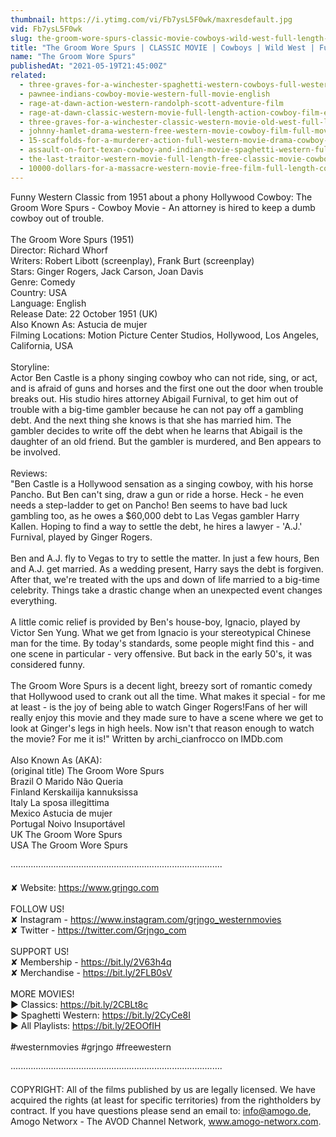 ```yaml
---
thumbnail: https://i.ytimg.com/vi/Fb7ysL5F0wk/maxresdefault.jpg
vid: Fb7ysL5F0wk
slug: the-groom-wore-spurs-classic-movie-cowboys-wild-west-full-length-english
title: "The Groom Wore Spurs | CLASSIC MOVIE | Cowboys | Wild West | Full Length | English"
name: "The Groom Wore Spurs"
publishedAt: "2021-05-19T21:45:00Z"
related:
  - three-graves-for-a-winchester-spaghetti-western-cowboys-full-western-movie
  - pawnee-indians-cowboy-movie-western-full-movie-english
  - rage-at-dawn-action-western-randolph-scott-adventure-film
  - rage-at-dawn-classic-western-movie-full-length-action-cowboy-film-english-drama
  - three-graves-for-a-winchester-classic-western-movie-old-west-full-length-english
  - johnny-hamlet-drama-western-free-western-movie-cowboy-film-full-movies
  - 15-scaffolds-for-a-murderer-action-full-western-movie-drama-cowboy-film-english
  - assault-on-fort-texan-cowboy-and-indian-movie-spaghetti-western-full-movie-western-movies
  - the-last-traitor-western-movie-full-length-free-classic-movie-cowboys-wild-west-films
  - 10000-dollars-for-a-massacre-western-movie-free-film-full-length-cowboy-films-english
---
```


Funny Western Classic from 1951 about a phony Hollywood Cowboy: The Groom Wore Spurs - Cowboy Movie - An attorney is hired to keep a dumb cowboy out of trouble.<br />
<br />
The Groom Wore Spurs (1951)<br />
Director: Richard Whorf<br />
Writers: Robert Libott (screenplay), Frank Burt (screenplay) <br />
Stars: Ginger Rogers, Jack Carson, Joan Davis<br />
Genre: Comedy <br />
Country: USA<br />
Language: English<br />
Release Date: 22 October 1951 (UK) <br />
Also Known As: Astucia de mujer <br />
Filming Locations: Motion Picture Center Studios, Hollywood, Los Angeles, California, USA<br />
<br />
Storyline:<br />
Actor Ben Castle is a phony singing cowboy who can not ride, sing, or act, and is afraid of guns and horses and the first one out the door when trouble breaks out. His studio hires attorney Abigail Furnival, to get him out of trouble with a big-time gambler because he can not pay off a gambling debt. And the next thing she knows is that she has married him. The gambler decides to write off the debt when he learns that Abigail is the daughter of an old friend. But the gambler is murdered, and Ben appears to be involved.<br />
<br />
Reviews:<br />
"Ben Castle is a Hollywood sensation as a singing cowboy, with his horse Pancho. But Ben can't sing, draw a gun or ride a horse. Heck - he even needs a step-ladder to get on Pancho! Ben seems to have bad luck gambling too, as he owes a $60,000 debt to Las Vegas gambler Harry Kallen. Hoping to find a way to settle the debt, he hires a lawyer - 'A.J.' Furnival, played by Ginger Rogers.<br />
<br />
Ben and A.J. fly to Vegas to try to settle the matter. In just a few hours, Ben and A.J. get married. As a wedding present, Harry says the debt is forgiven. After that, we're treated with the ups and down of life married to a big-time celebrity. Things take a drastic change when an unexpected event changes everything.<br />
<br />
A little comic relief is provided by Ben's house-boy, Ignacio, played by Victor Sen Yung. What we get from Ignacio is your stereotypical Chinese man for the time. By today's standards, some people might find this - and one scene in particular - very offensive. But back in the early 50's, it was considered funny.<br />
<br />
The Groom Wore Spurs is a decent light, breezy sort of romantic comedy that Hollywood used to crank out all the time. What makes it special - for me at least - is the joy of being able to watch Ginger Rogers!Fans of her will really enjoy this movie and they made sure to have a scene where we get to look at Ginger's legs in high heels. Now isn't that reason enough to watch the movie? For me it is!" Written by archi_cianfrocco on IMDb.com <br />
<br />
Also Known As (AKA):<br />
(original title) The Groom Wore Spurs<br />
Brazil O Marido Não Queria<br />
Finland Kerskailija kannuksissa<br />
Italy La sposa illegittima<br />
Mexico Astucia de mujer<br />
Portugal Noivo Insuportável<br />
UK The Groom Wore Spurs<br />
USA The Groom Wore Spurs<br />
<br />
····················································································<br />
<br />
✘ Website: https://www.grjngo.com<br />
<br />
FOLLOW US!<br />
✘ Instagram - https://www.instagram.com/grjngo_westernmovies<br />
✘ Twitter - https://twitter.com/Grjngo_com<br />
<br />
SUPPORT US!<br />
✘ Membership - https://bit.ly/2V63h4q<br />
✘ Merchandise - https://bit.ly/2FLB0sV<br />
<br />
MORE MOVIES! <br />
► Classics: https://bit.ly/2CBLt8c <br />
► Spaghetti Western: https://bit.ly/2CyCe8I <br />
► All Playlists: https://bit.ly/2EOOfIH <br />
<br />
#westernmovies #grjngo #freewestern<br />
<br />
····················································································<br />
<br />
COPYRIGHT: All of the films published by us are legally licensed. We have acquired the rights (at least for specific territories) from the rightholders by contract. If you have questions please send an email to: info@amogo.de, Amogo Networx - The AVOD Channel Network, www.amogo-networx.com.